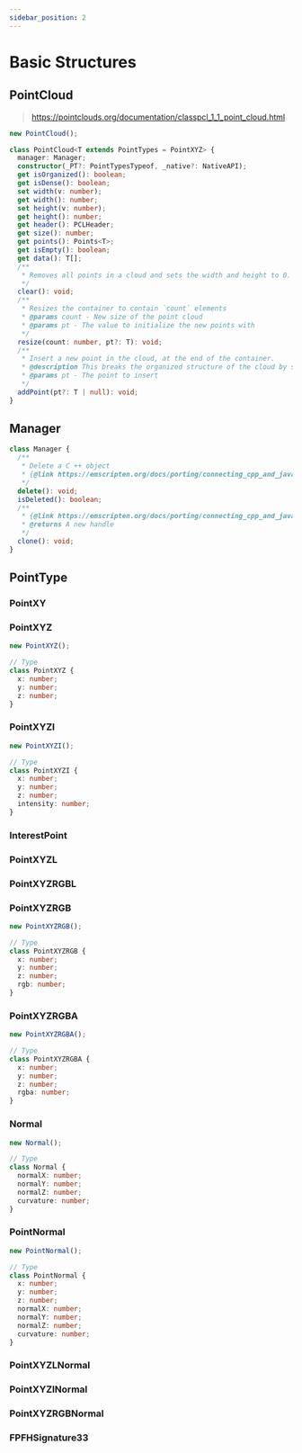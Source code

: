 ```yaml
---
sidebar_position: 2
---
```


# Basic Structures

## PointCloud

> https://pointclouds.org/documentation/classpcl_1_1_point_cloud.html

```ts
new PointCloud();
```

```ts showLineNumbers
class PointCloud<T extends PointTypes = PointXYZ> {
  manager: Manager;
  constructor(_PT?: PointTypesTypeof, _native?: NativeAPI);
  get isOrganized(): boolean;
  get isDense(): boolean;
  set width(v: number);
  get width(): number;
  set height(v: number);
  get height(): number;
  get header(): PCLHeader;
  get size(): number;
  get points(): Points<T>;
  get isEmpty(): boolean;
  get data(): T[];
  /**
   * Removes all points in a cloud and sets the width and height to 0.
   */
  clear(): void;
  /**
   * Resizes the container to contain `count` elements
   * @params count - New size of the point cloud
   * @params pt - The value to initialize the new points with
   */
  resize(count: number, pt?: T): void;
  /**
   * Insert a new point in the cloud, at the end of the container.
   * @description This breaks the organized structure of the cloud by setting the height to 1!
   * @params pt - The point to insert
   */
  addPoint(pt?: T | null): void;
}
```

## Manager

```ts
class Manager {
  /**
   * Delete a C ++ object
   * {@link https://emscripten.org/docs/porting/connecting_cpp_and_javascript/embind.html?highlight=clone#memory-management}
   */
  delete(): void;
  isDeleted(): boolean;
  /**
   * {@link https://emscripten.org/docs/porting/connecting_cpp_and_javascript/embind.html?highlight=clone#cloning-and-reference-counting}
   * @returns A new handle
   */
  clone(): void;
}
```

## PointType

### PointXY

### PointXYZ

```ts
new PointXYZ();

// Type
class PointXYZ {
  x: number;
  y: number;
  z: number;
}
```

### PointXYZI

```ts
new PointXYZI();

// Type
class PointXYZI {
  x: number;
  y: number;
  z: number;
  intensity: number;
}
```

### InterestPoint

### PointXYZL

### PointXYZRGBL

### PointXYZRGB

```ts
new PointXYZRGB();

// Type
class PointXYZRGB {
  x: number;
  y: number;
  z: number;
  rgb: number;
}
```

### PointXYZRGBA

```ts
new PointXYZRGBA();

// Type
class PointXYZRGBA {
  x: number;
  y: number;
  z: number;
  rgba: number;
}
```

### Normal

```ts
new Normal();

// Type
class Normal {
  normalX: number;
  normalY: number;
  normalZ: number;
  curvature: number;
}
```

### PointNormal

```ts
new PointNormal();

// Type
class PointNormal {
  x: number;
  y: number;
  z: number;
  normalX: number;
  normalY: number;
  normalZ: number;
  curvature: number;
}
```

### PointXYZLNormal

### PointXYZINormal

### PointXYZRGBNormal

### FPFHSignature33
